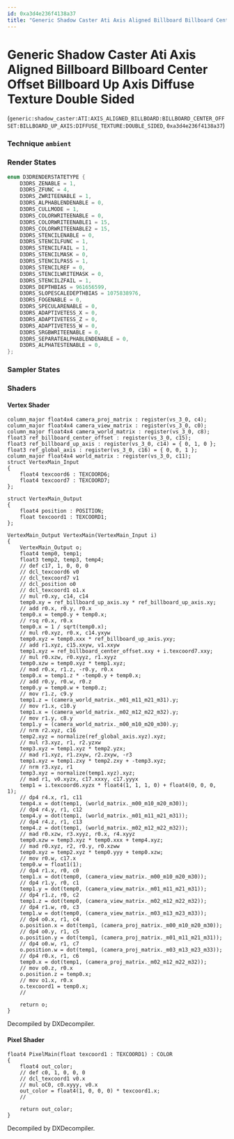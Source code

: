 ```yaml
---
id: 0xa3d4e236f4138a37
title: "Generic Shadow Caster Ati Axis Aligned Billboard Billboard Center Offset Billboard Up Axis Diffuse Texture Double Sided"
---
```


# Generic Shadow Caster Ati Axis Aligned Billboard Billboard Center Offset Billboard Up Axis Diffuse Texture Double Sided
(`generic:shadow_caster:ATI:AXIS_ALIGNED_BILLBOARD:BILLBOARD_CENTER_OFFSET:BILLBOARD_UP_AXIS:DIFFUSE_TEXTURE:DOUBLE_SIDED`, `0xa3d4e236f4138a37`)

### Technique `ambient`
### Render States
```cpp
enum D3DRENDERSTATETYPE {
	D3DRS_ZENABLE = 1,
	D3DRS_ZFUNC = 4,
	D3DRS_ZWRITEENABLE = 1,
	D3DRS_ALPHABLENDENABLE = 0,
	D3DRS_CULLMODE = 1,
	D3DRS_COLORWRITEENABLE = 0,
	D3DRS_COLORWRITEENABLE1 = 15,
	D3DRS_COLORWRITEENABLE2 = 15,
	D3DRS_STENCILENABLE = 0,
	D3DRS_STENCILFUNC = 1,
	D3DRS_STENCILFAIL = 1,
	D3DRS_STENCILMASK = 0,
	D3DRS_STENCILPASS = 1,
	D3DRS_STENCILREF = 0,
	D3DRS_STENCILWRITEMASK = 0,
	D3DRS_STENCILZFAIL = 1,
	D3DRS_DEPTHBIAS = 961656599,
	D3DRS_SLOPESCALEDEPTHBIAS = 1075838976,
	D3DRS_FOGENABLE = 0,
	D3DRS_SPECULARENABLE = 0,
	D3DRS_ADAPTIVETESS_X = 0,
	D3DRS_ADAPTIVETESS_Z = 0,
	D3DRS_ADAPTIVETESS_W = 0,
	D3DRS_SRGBWRITEENABLE = 0,
	D3DRS_SEPARATEALPHABLENDENABLE = 0,
	D3DRS_ALPHATESTENABLE = 0,
};
```
### Sampler States
### Shaders
#### Vertex Shader
```hlsl
column_major float4x4 camera_proj_matrix : register(vs_3_0, c4);
column_major float4x4 camera_view_matrix : register(vs_3_0, c0);
column_major float4x4 camera_world_matrix : register(vs_3_0, c8);
float3 ref_billboard_center_offset : register(vs_3_0, c15);
float3 ref_billboard_up_axis : register(vs_3_0, c14) = { 0, 1, 0 };
float3 ref_global_axis : register(vs_3_0, c16) = { 0, 0, 1 };
column_major float4x4 world_matrix : register(vs_3_0, c11);
struct VertexMain_Input
{
    float4 texcoord6 : TEXCOORD6;
    float4 texcoord7 : TEXCOORD7;
};

struct VertexMain_Output
{
    float4 position : POSITION;
    float texcoord1 : TEXCOORD1;
};

VertexMain_Output VertexMain(VertexMain_Input i)
{
    VertexMain_Output o;
    float4 temp0, temp1;
    float3 temp2, temp3, temp4;
    // def c17, 1, 0, 0, 0
    // dcl_texcoord6 v0
    // dcl_texcoord7 v1
    // dcl_position o0
    // dcl_texcoord1 o1.x
    // mul r0.xy, c14, c14
    temp0.xy = ref_billboard_up_axis.xy * ref_billboard_up_axis.xy;
    // add r0.x, r0.y, r0.x
    temp0.x = temp0.y + temp0.x;
    // rsq r0.x, r0.x
    temp0.x = 1 / sqrt(temp0.x);
    // mul r0.xyz, r0.x, c14.yxyw
    temp0.xyz = temp0.xxx * ref_billboard_up_axis.yxy;
    // add r1.xyz, c15.xxyw, v1.xxyw
    temp1.xyz = ref_billboard_center_offset.xxy + i.texcoord7.xxy;
    // mul r0.xzw, r0.xyyz, r1.xyyz
    temp0.xzw = temp0.xyz * temp1.xyz;
    // mad r0.x, r1.z, -r0.y, r0.x
    temp0.x = temp1.z * -temp0.y + temp0.x;
    // add r0.y, r0.w, r0.z
    temp0.y = temp0.w + temp0.z;
    // mov r1.z, c9.y
    temp1.z = (camera_world_matrix._m01_m11_m21_m31).y;
    // mov r1.x, c10.y
    temp1.x = (camera_world_matrix._m02_m12_m22_m32).y;
    // mov r1.y, c8.y
    temp1.y = (camera_world_matrix._m00_m10_m20_m30).y;
    // nrm r2.xyz, c16
    temp2.xyz = normalize(ref_global_axis.xyz).xyz;
    // mul r3.xyz, r1, r2.yzxw
    temp3.xyz = temp1.xyz * temp2.yzx;
    // mad r1.xyz, r1.zxyw, r2.zxyw, -r3
    temp1.xyz = temp1.zxy * temp2.zxy + -temp3.xyz;
    // nrm r3.xyz, r1
    temp3.xyz = normalize(temp1.xyz).xyz;
    // mad r1, v0.xyzx, c17.xxxy, c17.yyyx
    temp1 = i.texcoord6.xyzx * float4(1, 1, 1, 0) + float4(0, 0, 0, 1);
    // dp4 r4.x, r1, c11
    temp4.x = dot(temp1, (world_matrix._m00_m10_m20_m30));
    // dp4 r4.y, r1, c12
    temp4.y = dot(temp1, (world_matrix._m01_m11_m21_m31));
    // dp4 r4.z, r1, c13
    temp4.z = dot(temp1, (world_matrix._m02_m12_m22_m32));
    // mad r0.xzw, r3.xyyz, r0.x, r4.xyyz
    temp0.xzw = temp3.xyz * temp0.xxx + temp4.xyz;
    // mad r0.xyz, r2, r0.y, r0.xzww
    temp0.xyz = temp2.xyz * temp0.yyy + temp0.xzw;
    // mov r0.w, c17.x
    temp0.w = float1(1);
    // dp4 r1.x, r0, c0
    temp1.x = dot(temp0, (camera_view_matrix._m00_m10_m20_m30));
    // dp4 r1.y, r0, c1
    temp1.y = dot(temp0, (camera_view_matrix._m01_m11_m21_m31));
    // dp4 r1.z, r0, c2
    temp1.z = dot(temp0, (camera_view_matrix._m02_m12_m22_m32));
    // dp4 r1.w, r0, c3
    temp1.w = dot(temp0, (camera_view_matrix._m03_m13_m23_m33));
    // dp4 o0.x, r1, c4
    o.position.x = dot(temp1, (camera_proj_matrix._m00_m10_m20_m30));
    // dp4 o0.y, r1, c5
    o.position.y = dot(temp1, (camera_proj_matrix._m01_m11_m21_m31));
    // dp4 o0.w, r1, c7
    o.position.w = dot(temp1, (camera_proj_matrix._m03_m13_m23_m33));
    // dp4 r0.x, r1, c6
    temp0.x = dot(temp1, (camera_proj_matrix._m02_m12_m22_m32));
    // mov o0.z, r0.x
    o.position.z = temp0.x;
    // mov o1.x, r0.x
    o.texcoord1 = temp0.x;
    // 

    return o;
}
```
Decompiled by DXDecompiler.
#### Pixel Shader
```hlsl
float4 PixelMain(float texcoord1 : TEXCOORD1) : COLOR
{
    float4 out_color;
    // def c0, 1, 0, 0, 0
    // dcl_texcoord1 v0.x
    // mul oC0, c0.xyyy, v0.x
    out_color = float4(1, 0, 0, 0) * texcoord1.x;
    // 

    return out_color;
}
```
Decompiled by DXDecompiler.
